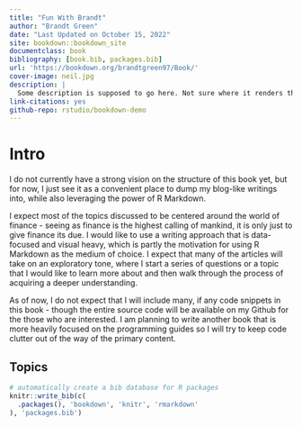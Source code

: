 ```yaml
--- 
title: "Fun With Brandt"
author: "Brandt Green"
date: "Last Updated on October 15, 2022"
site: bookdown::bookdown_site
documentclass: book
bibliography: [book.bib, packages.bib]
url: 'https://bookdown.org/brandtgreen97/Book/'
cover-image: neil.jpg
description: |
  Some description is supposed to go here. Not sure where it renders tho
link-citations: yes
github-repo: rstudio/bookdown-demo
---
```


# Intro {-}

I do not currently have a strong vision on the structure of this book yet, but for now, I just see it
as a convenient place to dump my blog-like writings into, while also leveraging the power of R Markdown.



I expect most of the topics discussed to be centered around the world of finance - seeing as finance
is the highest calling of mankind, it is only just to give finance its due. I would like to use a writing
approach that is data-focused and visual heavy, which is partly the motivation for using R Markdown as
the medium of choice. I expect that many of the articles will take on an exploratory tone, where I start a series of questions or a topic that I would like to learn more about and then walk through the process of acquiring a deeper understanding. 


As of now, I do not expect that I will include many, if any code snippets in this book - though the entire source code will be available on my Github for the those who are interested. I am planning to write another book that is more heavily focused on the programming guides so I will try to keep code clutter out of the way of the primary content.


## Topics





```r
# automatically create a bib database for R packages
knitr::write_bib(c(
  .packages(), 'bookdown', 'knitr', 'rmarkdown'
), 'packages.bib')
```
